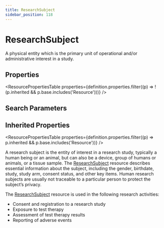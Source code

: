 ```yaml
---
title: ResearchSubject
sidebar_position: 118
---
```


# ResearchSubject

A physical entity which is the primary unit of operational and/or administrative interest in a study.

<Tabs queryString="intro-section">
<TabItem value="schema" label="Schema" default>


## Properties


<ResourcePropertiesTable properties={definition.properties.filter((p) => !(p.inherited && p.base.includes('Resource')))} />

## Search Parameters

<SearchParamsTable searchParams={definition.searchParameters} />

## Inherited Properties

<ResourcePropertiesTable properties={definition.properties.filter((p) => p.inherited && p.base.includes('Resource'))} />

</TabItem>
  <TabItem value="usage" label="Usage">
    <div> <a name="scope"></a>   <p>A research subject is the entity of interest in a research study, typically a human being or an animal, but can also be a device, group of humans or animals, or a tissue sample. The <a href="/docs/api/fhir/resources/researchsubject">ResearchSubject</a> resource describes essential information about the subject, including the gender, birthdate, study, study arm, consent status, and other key items. Human research subjects are usually not traceable to a particular person to protect the subject’s privacy.</p>     <p>The <a href="/docs/api/fhir/resources/researchsubject">ResearchSubject</a> resource is used in the following research activities:</p>     <ul>       <li>Consent and registration to a research study       </li>       <li>Exposure to test therapy       </li>       <li>Assessment of test therapy results    </li>       <li>Reporting of adverse events       </li>     </ul> </div>
    </TabItem>
  
  
  

</Tabs>
